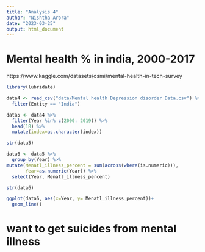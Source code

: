 ```yaml
---
title: "Analysis 4"
author: "Nishtha Arora"
date: "2023-03-25"
output: html_document
---
```


# Mental health % in india, 2000-2017

https://www.kaggle.com/datasets/osmi/mental-health-in-tech-survey

```r
library(lubridate)
```

```r
data4 <- read_csv("data/Mental health Depression disorder Data.csv") %>% 
  filter(Entity == "India")
```

```r
data5 <- data4 %>% 
  filter(Year %in% c(2000: 2019)) %>% 
  head(18) %>% 
  mutate(index=as.character(index))
```

```r
str(data5)
```

```r
data6 <- data5 %>% 
  group_by(Year) %>% 
mutate(Menatl_illness_percent = sum(across(where(is.numeric))),
       Year=as.numeric(Year)) %>% 
  select(Year, Menatl_illness_percent) 
```

```r
str(data6)
```

```r
ggplot(data6, aes(x=Year, y= Menatl_illness_percent))+
  geom_line()
```

# want to get suicides from mental illness

